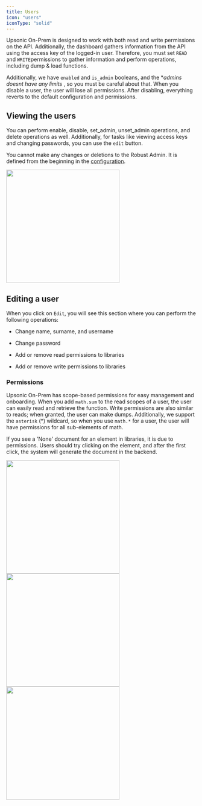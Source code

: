 ```yaml
---
title: Users
icon: "users"
iconType: "solid"
---
```



Upsonic On-Prem is designed to work with both read and write permissions on the API. Additionally, the dashboard gathers information from the API using the access key of the logged-in user. Therefore, you must set  `READ` and `WRITE`permissions to gather information and perform operations, including dump & load functions.


Additionally, we have `enabled` and `is_admin` booleans, and the **admins doesnt have any limits* , so you must be careful about that. When you disable a user, the user will lose all permissions. After disabling, everything reverts to the default configuration and permissions.

## Viewing the users

You can perform enable, disable, set_admin, unset_admin operations, and delete operations as well. Additionally, for tasks like viewing access keys and changing passwords, you can use the `edit` button.


<Warning>You cannot make any changes or deletions to the Robust Admin. It is defined from the beginning in the [configuration](/on-prem/getting_started/install_on_prem#deployment).</Warning>


<img height="300" src="/images/users.svg" />



## Editing a user

When you click on `Edit`, you will see this section where you can perform the following operations:

- Change name, surname, and username
- Change password

- Add or remove read permissions to libraries
- Add or remove write permissions to libraries


### Permissions
Upsonic On-Prem has scope-based permissions for easy management and onboarding. When you add `math.sum` to the read scopes of a user, the user can easily read and retrieve the function. Write permissions are also similar to reads; when granted, the user can make dumps. Additionally, we support the `asterisk` (*) wildcard, so when you use `math.*` for a user, the user will have permissions for all sub-elements of math.


<Warning>If you see a 'None' document for an element in libraries, it is due to permissions. Users should try clicking on the element, and after the first click, the system will generate the document in the backend.</Warning>


<CardGroup cols={2}>
<img height="300" src="/images/user_edit.svg" />
<img height="300" src="/images/user_edit_read_scopes.svg" />
<img height="300" src="/images/user_edit_write_scopes.svg" />
</CardGroup>
